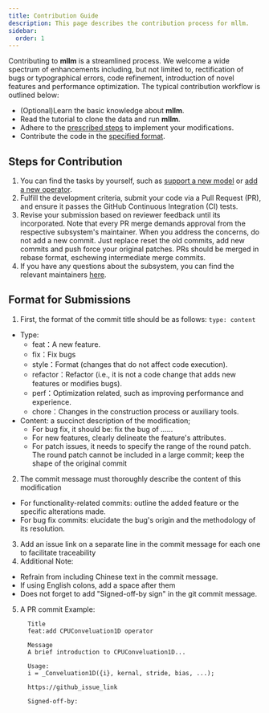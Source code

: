 ---
title: Contribution Guide
description: This page describes the contribution process for mllm.
sidebar:
  order: 1
---

Contributing to **mllm** is a streamlined process. We welcome a wide spectrum of enhancements including, but not limited to, rectification of bugs or typographical errors, code refinement, introduction of novel features and performance optimization. The typical contribution workflow is outlined below:
- (Optional)Learn the basic knowledge about **mllm**.
- Read the tutorial to clone the data and run **mllm**.
- Adhere to the [prescribed steps](#steps-for-contribution) to implement your modifications.
- Contribute the code in the [specified format](#format-for-submissions).

## Steps for Contribution

1. You can find the tasks by yourself, such as [support a new model](../support_new_model) or [add a new operator](../add_new_operator).
2. Fulfill the development criteria, submit your code via a Pull Request (PR), and ensure it passes the GitHub Continuous Integration (CI) tests.
3. Revise your submission based on reviewer feedback until its incorporated. Note that every PR merge demands approval from the respective subsystem's maintainer. When you address the concerns, do not add a new commit. Just replace reset the old commits, add new commits and push force your original patches. PRs should be merged in rebase format, eschewing intermediate merge commits.
4. If you have any questions about the subsystem, you can find the relevant maintainers [here]().

## Format for Submissions

1. First, the format of the commit title should be as follows: `type: content`
  - Type: 
    - feat：A new feature.
    - fix：Fix bugs
    - style：Format (changes that do not affect code execution).
    - refactor：Refactor (i.e., it is not a code change that adds new features or modifies bugs).
    - perf：Optimization related, such as improving performance and experience.
    - chore：Changes in the construction process or auxiliary tools.
  - Content: a succinct description of the modification;
    - For bug fix, it should be: fix the bug of ......
    - For new features, clearly delineate the feature's attributes.
    - For patch issues, it needs to specify the range of the round patch. The round patch cannot be included in a large commit; keep the shape of the original commit
2. The commit message must thoroughly describe the content of this modification
  - For functionality-related commits: outline the added feature or the specific alterations made.
  - For bug fix commits: elucidate the bug's origin and the methodology of its resolution.
3. Add an issue link on a separate line in the commit message for each one to facilitate traceability
4. Additional Note:
  -  Refrain from including Chinese text in the commit message.
  -  If using English colons, add a space after them
  -  Does not forget to add "Signed-off-by sign" in the git commit message.
5.  A PR commit Example:
    ```
      Title
      feat:add CPUConveluation1D operator

      Message
      A brief introduction to CPUConveluation1D...

      Usage:
      i = _Conveluation1D({i}, kernal, stride, bias, ...);

      https://github_issue_link

      Signed-off-by: 
    ```
